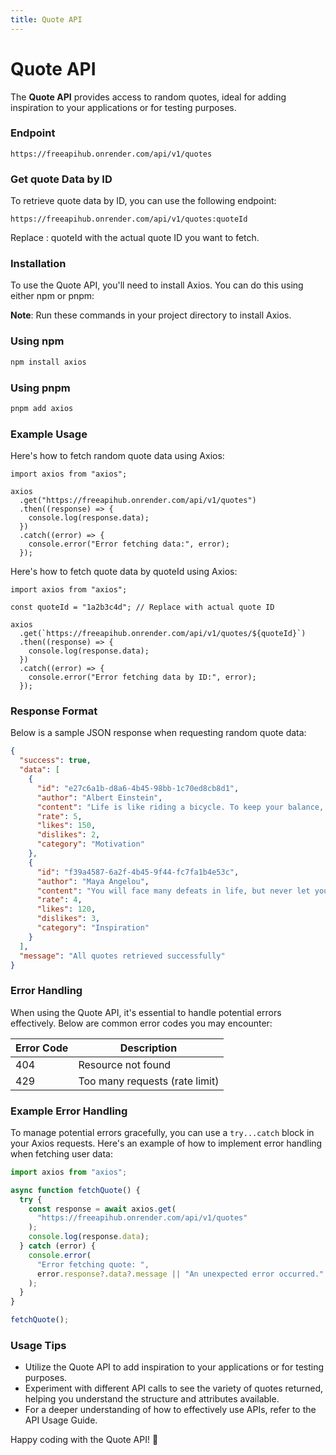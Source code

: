 ```yaml
---
title: Quote API
---
```


# Quote API

The **Quote API** provides access to random quotes, ideal for adding inspiration to your applications or for testing purposes.

### Endpoint

```shell
https://freeapihub.onrender.com/api/v1/quotes
```

### Get quote Data by ID

To retrieve quote data by ID, you can use the following endpoint:

```shell
https://freeapihub.onrender.com/api/v1/quotes:quoteId
```

Replace : quoteId with the actual quote ID you want to fetch.

### Installation

To use the Quote API, you'll need to install Axios. You can do this using either npm or pnpm:

**Note**: Run these commands in your project directory to install Axios.

### Using npm

```bash
npm install axios
```

### Using pnpm

```bash
pnpm add axios
```

### Example Usage

Here's how to fetch random quote data using Axios:

```tsx
import axios from "axios";

axios
  .get("https://freeapihub.onrender.com/api/v1/quotes")
  .then((response) => {
    console.log(response.data);
  })
  .catch((error) => {
    console.error("Error fetching data:", error);
  });
```

Here's how to fetch quote data by quoteId using Axios:

```tsx
import axios from "axios";

const quoteId = "1a2b3c4d"; // Replace with actual quote ID

axios
  .get(`https://freeapihub.onrender.com/api/v1/quotes/${quoteId}`)
  .then((response) => {
    console.log(response.data);
  })
  .catch((error) => {
    console.error("Error fetching data by ID:", error);
  });
```

### Response Format

Below is a sample JSON response when requesting random quote data:

```json
{
  "success": true,
  "data": [
    {
      "id": "e27c6a1b-d8a6-4b45-98bb-1c70ed8cb8d1",
      "author": "Albert Einstein",
      "content": "Life is like riding a bicycle. To keep your balance, you must keep moving.",
      "rate": 5,
      "likes": 150,
      "dislikes": 2,
      "category": "Motivation"
    },
    {
      "id": "f39a4587-6a2f-4b45-9f44-fc7fa1b4e53c",
      "author": "Maya Angelou",
      "content": "You will face many defeats in life, but never let yourself be defeated.",
      "rate": 4,
      "likes": 120,
      "dislikes": 3,
      "category": "Inspiration"
    }
  ],
  "message": "All quotes retrieved successfully"
}
```

### Error Handling

When using the Quote API, it's essential to handle potential errors effectively. Below are common error codes you may encounter:

| Error Code | Description                    |
| ---------- | ------------------------------ |
| 404        | Resource not found             |
| 429        | Too many requests (rate limit) |

### Example Error Handling

To manage potential errors gracefully, you can use a `try...catch` block in your Axios requests. Here's an example of how to implement error handling when fetching user data:

```javascript
import axios from "axios";

async function fetchQuote() {
  try {
    const response = await axios.get(
      "https://freeapihub.onrender.com/api/v1/quotes"
    );
    console.log(response.data);
  } catch (error) {
    console.error(
      "Error fetching quote: ",
      error.response?.data?.message || "An unexpected error occurred."
    );
  }
}

fetchQuote();
```

### Usage Tips

- Utilize the Quote API to add inspiration to your applications or for testing purposes.
- Experiment with different API calls to see the variety of quotes returned, helping you understand the structure and attributes available.
- For a deeper understanding of how to effectively use APIs, refer to the API Usage Guide.

Happy coding with the Quote API! 🎉
